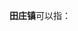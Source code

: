 '''田庄镇'''可以指：
{{PRC admin/disambig|37/02/83/113/000|37/03/21/103/000|37/17/24/109/000|61/06/32/103/000|61/08/26/110/000}}
{{disambig|cat=三字中国镇名消歧义}}